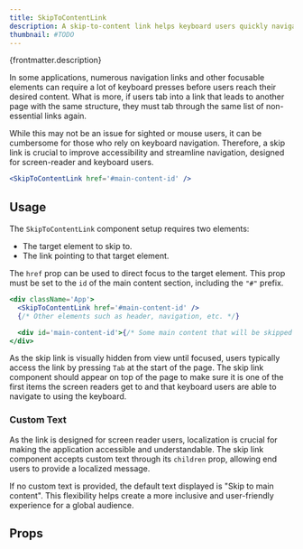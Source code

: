 ```yaml
---
title: SkipToContentLink
description: A skip-to-content link helps keyboard users quickly navigate to the main content.
thumbnail: #TODO
---
```


<p>{frontmatter.description}</p>

In some applications, numerous navigation links and other focusable elements can require a lot of keyboard presses before users reach their desired content. What is more, if users tab into a link that leads to another page with the same structure, they must tab through the same list of non-essential links again.

While this may not be an issue for sighted or mouse users, it can be cumbersome for those who rely on keyboard navigation. Therefore, a skip link is crucial to improve accessibility and streamline navigation, designed for screen-reader and keyboard users.

```jsx
<SkipToContentLink href='#main-content-id' />
```

## Usage

The `SkipToContentLink` component setup requires two elements:

- The target element to skip to.
- The link pointing to that target element.

The `href` prop can be used to direct focus to the target element. This prop must be set to the `id` of the main content section, including the `"#"` prefix.

```jsx {5}
<div className='App'>
  <SkipToContentLink href='#main-content-id' />
  {/* Other elements such as header, navigation, etc. */}

  <div id='main-content-id'>{/* Some main content that will be skipped to */}</div>
</div>
```

As the skip link is visually hidden from view until focused, users typically access the link by pressing `Tab` at the start of the page. The skip link component should appear on top of the page to make sure it is one of the first items the screen readers get to and that keyboard users are able to navigate to using the keyboard.

<LiveExample src='SkipToContentLink.main.jsx' truncate={true}>
  <AllExamples.SkipToContentLinkMainExample client:load />
</LiveExample>

### Custom Text

As the link is designed for screen reader users, localization is crucial for making the application accessible and understandable. The skip link component accepts custom text through its `children` prop, allowing end users to provide a localized message.

If no custom text is provided, the default text displayed is "Skip to main content". This flexibility helps create a more inclusive and user-friendly experience for a global audience.

<LiveExample src='SkipToContentLink.customText.jsx' truncate={true}>
  <AllExamples.SkipToContentLinkCustomTextExample client:load />
</LiveExample>

## Props

<PropsTable path='@itwin/itwinui-react/esm/core/SkipToContentLink/SkipToContentLink.d.ts' />
